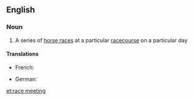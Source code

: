 ==English==

===Noun===
{{en-noun}}

# A series of [[horse race]]s at a particular [[racecourse]] on a particular day

====Translations====
{{trans-top|a series of horse races at a particular racecourse on a particular day}}
* French: {{t-check|fr|[[réunion]] [[de]] [[courses]]|f}}<!-- was: "[[réunion]] {{f}} [[de courses]] {{f-p}}" -->
{{trans-mid}}
* German: {{t|de|Rennveranstaltung|f}}
{{trans-bottom}}

[[et:race meeting]]